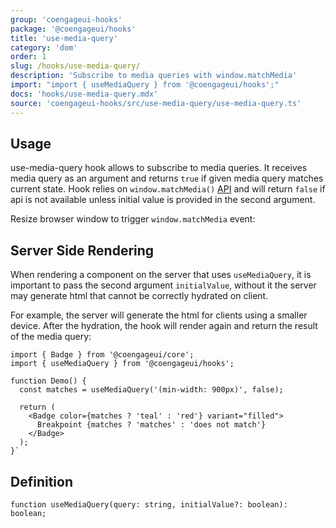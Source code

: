 ```yaml
---
group: 'coengageui-hooks'
package: '@coengageui/hooks'
title: 'use-media-query'
category: 'dom'
order: 1
slug: /hooks/use-media-query/
description: 'Subscribe to media queries with window.matchMedia'
import: "import { useMediaQuery } from '@coengageui/hooks';"
docs: 'hooks/use-media-query.mdx'
source: 'coengageui-hooks/src/use-media-query/use-media-query.ts'
---
```



## Usage

use-media-query hook allows to subscribe to media queries.
It receives media query as an argument and returns `true` if given media query matches current state.
Hook relies on `window.matchMedia()` [API](https://developer.mozilla.org/en-US/docs/Web/API/Window/matchMedia)
and will return `false` if api is not available unless initial value is provided in the second argument.

Resize browser window to trigger `window.matchMedia` event:

<Demo data={HooksDemos.useMediaQueryDemo} />

## Server Side Rendering

When rendering a component on the server that uses `useMediaQuery`, it is important to pass the second argument `initialValue`,
without it the server may generate html that cannot be correctly hydrated on client.

For example, the server will generate the html for clients using a smaller device.
After the hydration, the hook will render again and return the result of the media query:

```tsx
import { Badge } from '@coengageui/core';
import { useMediaQuery } from '@coengageui/hooks';

function Demo() {
  const matches = useMediaQuery('(min-width: 900px)', false);

  return (
    <Badge color={matches ? 'teal' : 'red'} variant="filled">
      Breakpoint {matches ? 'matches' : 'does not match'}
    </Badge>
  );
}`
```

## Definition

```tsx
function useMediaQuery(query: string, initialValue?: boolean): boolean;
```
